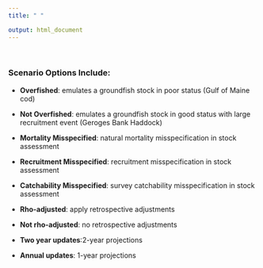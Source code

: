 ```yaml
---
title: " "

output: html_document
---
```


<br>

### Scenario Options Include:  

- **Overfished**: emulates a groundfish stock in poor status (Gulf of Maine cod) <br>

- **Not Overfished**: emulates a groundfish stock in good status with large recruitment event (Geroges Bank Haddock) <br>

- **Mortality Misspecified**: natural mortality misspecification in stock assessment <br>

- **Recruitment Misspecified**: recruitment misspecification in stock assessment <br>

- **Catchability Misspecified**: survey catchability misspecification in stock assessment <br>

- **Rho-adjusted**: apply retrospective adjustments <br>

- **Not rho-adjusted**: no retrospective adjustments <br>

- **Two year updates**:2-year projections  <br>

- **Annual updates**: 1-year projections <br>

<br>

